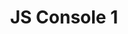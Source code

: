 ---
type: Lesson
title: "JS Console 1"
xp: 10
description: "Learn about the console object in JavaScript"
activities: [ "js_console_log1-2", "js_console_log1-3","js_console_log1-1"]
---